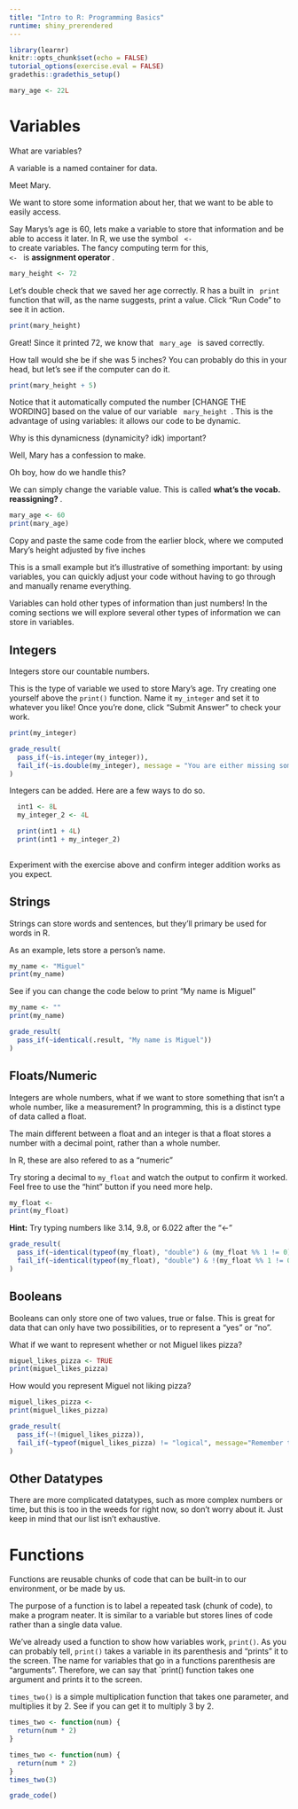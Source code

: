```yaml
---
title: "Intro to R: Programming Basics"
runtime: shiny_prerendered
---
```


```r
library(learnr)
knitr::opts_chunk$set(echo = FALSE)
tutorial_options(exercise.eval = FALSE)
gradethis::gradethis_setup()
```

```r
mary_age <- 22L
```

# Variables

What are variables?

A variable is a named container for data. 

<!-- Uhh home canners write the name of the stuff and the date that's being canned. Think of it like that. You're telling the computer "name something and keep the information about it" so you don't have to --> 

Meet Mary. 

<!-- doodle or something cute -->

We want to store some information about her, that we want to be able to easily access. 

<!-- Doodle of Mary saying she's 72 inches tall --> 
Say Marys's age is 60, lets make a variable to store that information and be able to access it later.
In R, we use the symbol <code> <- </code> to create variables. 
The fancy computing term for this, <code> <- </code> is <b> assignment operator </b>. 

```r
mary_height <- 72
```

Let's double check that we saved her age correctly. R has a built in <code> print </code> function that will, as the name suggests, print a value. Click "Run Code" to see it in action.

```r
print(mary_height)
```

Great! Since it printed 72, we know that <code> mary_age </code> is saved correctly. 

How tall would she be if she was 5 inches? You can probably do this in your head, but let's see if the computer can do it. 

```r
print(mary_height + 5)
```

Notice that it automatically computed the number [CHANGE THE WORDING] based on the value of our variable <code> mary_height </code>. 
This is the advantage of using variables: it allows our code to be dynamic. 

Why is this dynamicness (dynamicity? idk) important? 

Well, Mary has a confession to make. 

<!-- Mary doodle, she lied about her height! She's actually 60 inches tall. -->

Oh boy, how do we handle this?

We can simply change the variable value. This is called <b> what's the vocab. reassigning? </b>. 

```r
mary_age <- 60
print(mary_age)
```

Copy and paste the same code from the earlier block, where we computed Mary's height adjusted by five inches 

<!-- Maybe add like a thing of "copy/paste the same code from the earlier block. Look! We didn't change our code, but mary_age + 5 is updated. That's one of the advantages of using variables. You can easily change the value without having to manually go back and mess with blah blah blah code. 
I can't figure out how to add the code block. --> 

This is a small example but it's illustrative of something important: by using variables, you can quickly adjust your code without having to go through and manually rename everything. 

<!-- Ella make this more eloquent --> 

Variables can hold other types of information than just numbers! In the coming sections we will explore several other types of information we can store in variables.

<!-- Maybe add an exercise here, assign your own variable for Mary's friend Miguel. How tall is he? Print it to make sure it's correct. Just make sure they create a float/whatever it's called and print it.--> 

## Integers

Integers store our countable numbers. 

<!-- I think this bit should introduce age. --> 

<!-- Justification: It's unusual to have ages as a float. We don't say I'm 32.64829 years old; you say I'm 32. --> 
This is the type of variable we used to store Mary's age. Try creating one yourself above the `print()` function. Name it `my_integer` and set it to whatever you like! Once you're done, click "Submit Answer" to check your work.

```r

print(my_integer)
```

```r
grade_result(
  pass_if(~is.integer(my_integer)),
  fail_if(~is.double(my_integer), message = "You are either missing something after your number, or you aren't typing in a whole number. Check the above examples.")
)
```

Integers can be added. Here are a few ways to do so.

```r
  int1 <- 8L
  my_integer_2 <- 4L

  print(int1 + 4L)
  print(int1 + my_integer_2)
  
```

Experiment with the exercise above and confirm integer addition works as you expect.

## Strings

Strings can store words and sentences, but they'll primary be used for words in R.

As an example, lets store a person's name.

```r
my_name <- "Miguel"
print(my_name)
```

See if you can change the code below to print "My name is Miguel"

```r
my_name <- ""
print(my_name)
```

```r
grade_result(
  pass_if(~identical(.result, "My name is Miguel"))
)
```

## Floats/Numeric

Integers are whole numbers, what if we want to store something that isn't a whole number, like a measurement? In programming, this is a distinct type of data called a float.

The main different between a float and an integer is that a float stores a number with a decimal point, rather than a whole number.

In R, these are also refered to as a "numeric"

Try storing a decimal to `my_float` and watch the output to confirm it worked. Feel free to use the "hint" button if you need more help.

```r
my_float <- 
print(my_float)
```

::: {#float-example-hint}
**Hint:** Try typing numbers like 3.14, 9.8, or 6.022 after the "\<-"
:::

```r
grade_result(
  pass_if(~identical(typeof(my_float), "double") & (my_float %% 1 != 0)),
  fail_if(~identical(typeof(my_float), "double") & !(my_float %% 1 != 0), message="R techinically considers your response a float because there isn't an \"L\" after it, but it is best to try again with a decimal value for the sake of the exercise.")
)
```

## Booleans

<!-- Lead with the example. We're building our profile on Miguel. We know his age (float), his XYZ (int), his name (string). Now we want to store a value of whether he likes pizza or not. This can have two values TRUE or FALSE. that's our window into boolean--> 

Booleans can only store one of two values, true or false. This is great for data that can only have two possibilities, or to represent a "yes" or "no".

<!--Kind of a silly example, I plan to change it-->

What if we want to represent whether or not Miguel likes pizza?

```r
miguel_likes_pizza <- TRUE
print(miguel_likes_pizza)
```

How would you represent Miguel not liking pizza?

```r
miguel_likes_pizza <-
print(miguel_likes_pizza)
```

```r
grade_result(
  pass_if(~!(miguel_likes_pizza)),
  fail_if(~typeof(miguel_likes_pizza) != "logical", message="Remember that booleans can only hold \"TRUE\" or \"FALSE\"")
)

```

## Other Datatypes

There are more complicated datatypes, such as more complex numbers or time, but this is too in the weeds for right now, so don't worry about it. Just keep in mind that our list isn't exhaustive.

# Functions

Functions are reusable chunks of code that can be built-in to our environment, or be made by us.

<!-- If variables are nouns, functions are verbs. Maybe we can do something with the person profile!

1. Function age_in_five_years -> return age + 5
2. Function is_old -> for conditional 
3. We don't need to cover loops do we?
Like we want a function is_old() (NOT A GREAT IDEA JUST WHAT'S COMING TO MIND). If age geq 100, return TRUE. else return false. 

Maybe that's too much to introduce a conditional. --> 

The purpose of a function is to label a repeated task (chunk of code), to make a program neater. It is similar to a variable but stores lines of code rather than a single data value.

We've already used a function to show how variables work, `print()`. As you can probably tell, `print()` takes a variable in its parenthesis and "prints" it to the screen. The name for variables that go in a functions parenthesis are "arguments". Therefore, we can say that \`print() function takes one argument and prints it to the screen.

`times_two()` is a simple multiplication function that takes one parameter, and multiplies it by 2. See if you can get it to multiply 3 by 2.

```r
times_two <- function(num) {
  return(num * 2)
}
```

```r
times_two <- function(num) {
  return(num * 2)
}
times_two(3)
```

```r
grade_code()
```
